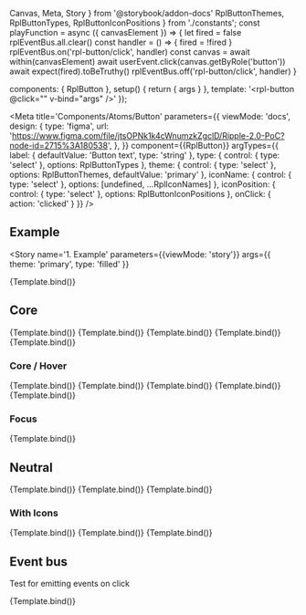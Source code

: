   Canvas,
  Meta,
  Story
} from '@storybook/addon-docs'
  RplButtonThemes,
  RplButtonTypes,
  RplButtonIconPositions
} from './constants';
const playFunction = async ({ canvasElement }) => {
  let fired = false
  rplEventBus.all.clear()
  const handler = () => { fired = !fired }
  rplEventBus.on('rpl-button/click', handler)
  const canvas = await within(canvasElement)
  await userEvent.click(canvas.getByRole('button'))
  await expect(fired).toBeTruthy()
  rplEventBus.off('rpl-button/click', handler)
}

  components: { RplButton },
  setup() {
    return { args }
  },
  template: '<rpl-button @click="" v-bind="args" />'
});

<Meta
  title='Components/Atoms/Button'
  parameters={{
    viewMode: 'docs',
    design: {
      type: 'figma',
      url:
        'https://www.figma.com/file/jtsOPNk1k4cWnumzkZgclD/Ripple-2.0-PoC?node-id=2715%3A180538',
    },
  }}
  component={{RplButton}}
  argTypes={{
    label: {
      defaultValue: 'Button text',
      type: 'string'
    },
    type: {
      control: { type: 'select' },
      options: RplButtonTypes
    },
    theme: {
      control: { type: 'select' },
      options: RplButtonThemes,
      defaultValue: 'primary'
    },
    iconName: {
      control: { type: 'select' },
      options: [undefined, ...RplIconNames]
    },
    iconPosition: {
      control: { type: 'select' },
      options: RplButtonIconPositions
    },
    onClick: { action: 'clicked' }
  }}
/>

## Example

<Story
  name='1. Example'
  parameters={{viewMode: 'story'}}
  args={{
    theme: 'primary',
    type: 'filled'
  }}
>
  {Template.bind()}
</Story>

## Core

<Canvas>
  <Story
    name='Core/Filled'
    args={{
      type: 'filled'
    }}
  >
    {Template.bind()}
  </Story>
  <Story
    name='Core/Outlined'
    args={{
      type: 'outlined'
    }}
  >
    {Template.bind()}
  </Story>
  <Story
    name='Core/White'
    args={{
      type: 'white'
    }}
  >
    {Template.bind()}
  </Story>
  <Story
    name='Core/Elevated'
    args={{
      type: 'elevated'
    }}
  >
    {Template.bind()}
  </Story>
  <Story
    name='Core/Destructive'
    args={{
      type: 'filled',
      theme: 'error'
    }}
  >
    {Template.bind()}
  </Story>
</Canvas>

### Core / Hover

<Canvas>
  <Story
    name='Core/Filled/Hover'
    parameters={{ pseudo: { hover: true } }}
    args={{
      type: 'filled'
    }}
  >
    {Template.bind()}
  </Story>
  <Story
    name='Core/Outlined/Hover'
    parameters={{ pseudo: { hover: true } }}
    args={{
      type: 'outlined'
    }}
  >
    {Template.bind()}
  </Story>
  <Story
    name='Core/White/Hover'
    parameters={{ pseudo: { hover: true } }}
    args={{
      type: 'white'
    }}
  >
    {Template.bind()}
  </Story>
  <Story
    name='Core/Elevated/Hover'
    parameters={{ pseudo: { hover: true } }}
    args={{
      type: 'elevated'
    }}
  >
    {Template.bind()}
  </Story>
  <Story
    name='Core/Destructive/Hover'
    parameters={{ pseudo: { hover: true } }}
    args={{
      type: 'filled',
      theme: 'error'
    }}
  >
    {Template.bind()}
  </Story>
</Canvas>

### Focus

<Canvas>
  <Story
    name='Focus'
    parameters={{ pseudo: { focus: true } }}
    args={{
      type: 'filled'
    }}
  >
    {Template.bind()}
  </Story>
</Canvas>

## Neutral

<Canvas>
  <Story
    name='Neutral/Outlined'
    args={{
      type: 'outlined',
      theme: 'neutral'
    }}
  >
    {Template.bind()}
  </Story>
  <Story
    name='Neutral/White'
    args={{
      type: 'white',
      theme: 'neutral'
    }}
  >
    {Template.bind()}
  </Story>
  <Story
    name='Neutral/Elevated'
    args={{
      type: 'elevated',
      theme: 'neutral'
    }}
  >
    {Template.bind()}
  </Story>
</Canvas>


### With Icons

<Canvas>
  <Story
    name='With Icons/Filled'
    args={{
      type: 'filled',
      iconName: 'icon-chevron-right'
    }}
  >
    {Template.bind()}
  </Story>
  <Story
    name='With Icons/Outlined'
    args={{
      type: 'outlined',
      iconPosition: 'left',
      iconName: 'icon-chevron-left'
    }}
  >
    {Template.bind()}
  </Story>
  <Story
    name='With Icons/left'
    args={{
      type: 'white',
      iconName: 'icon-chevron-up'
    }}
  >
    {Template.bind()}
  </Story>
</Canvas>

## Event bus

Test for emitting events on click

<Canvas>
  <Story
    name='Eventbus'
    args={{type: 'filled', theme: 'accent', iconName: 'icon-star'}}
    play={playFunction}
  >
    {Template.bind()}
  </Story>
</Canvas>
